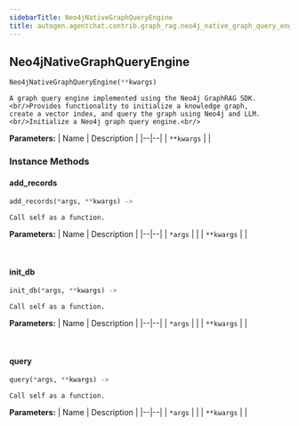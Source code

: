 ```yaml
---
sidebarTitle: Neo4jNativeGraphQueryEngine
title: autogen.agentchat.contrib.graph_rag.neo4j_native_graph_query_engine.Neo4jNativeGraphQueryEngine
---
```

<h2 id="autogen.agentchat.contrib.graph_rag.neo4j_native_graph_query_engine.Neo4jNativeGraphQueryEngine" class="doc doc-heading">
    <code class="doc-symbol doc-symbol-heading doc-symbol-class"></code>
    <span class="doc doc-object-name doc-class-name">Neo4jNativeGraphQueryEngine</span>
</h2>

```python
Neo4jNativeGraphQueryEngine(**kwargs)
```

    A graph query engine implemented using the Neo4j GraphRAG SDK.<br/>Provides functionality to initialize a knowledge graph,
    create a vector index, and query the graph using Neo4j and LLM.<br/>Initialize a Neo4j graph query engine.<br/>

<b>Parameters:</b>
| Name | Description |
|--|--|
| `**kwargs` |  |

### Instance Methods

<code class="doc-symbol doc-symbol-heading doc-symbol-method"></code>
#### add_records

```python
add_records(*args, **kwargs) -> 
```

    Call self as a function.

<b>Parameters:</b>
| Name | Description |
|--|--|
| `*args` |  |
| `**kwargs` |  |

<br />

<code class="doc-symbol doc-symbol-heading doc-symbol-method"></code>
#### init_db

```python
init_db(*args, **kwargs) -> 
```

    Call self as a function.

<b>Parameters:</b>
| Name | Description |
|--|--|
| `*args` |  |
| `**kwargs` |  |

<br />

<code class="doc-symbol doc-symbol-heading doc-symbol-method"></code>
#### query

```python
query(*args, **kwargs) -> 
```

    Call self as a function.

<b>Parameters:</b>
| Name | Description |
|--|--|
| `*args` |  |
| `**kwargs` |  |

<br />